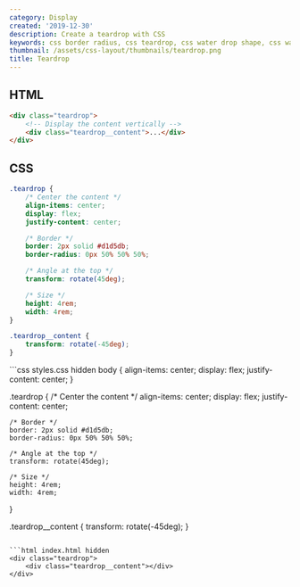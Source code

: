 ```yaml
---
category: Display
created: '2019-12-30'
description: Create a teardrop with CSS
keywords: css border radius, css teardrop, css water drop shape, css water droplet
thumbnail: /assets/css-layout/thumbnails/teardrop.png
title: Teardrop
---
```


## HTML

```html index.html
<div class="teardrop">
    <!-- Display the content vertically -->
    <div class="teardrop__content">...</div>
</div>
```

## CSS

```css styles.css
.teardrop {
    /* Center the content */
    align-items: center;
    display: flex;
    justify-content: center;

    /* Border */
    border: 2px solid #d1d5db;
    border-radius: 0px 50% 50% 50%;

    /* Angle at the top */
    transform: rotate(45deg);

    /* Size */
    height: 4rem;
    width: 4rem;
}

.teardrop__content {
    transform: rotate(-45deg);
}
```

<Playground>
```css styles.css hidden
body {
    align-items: center;
    display: flex;
    justify-content: center;
}

.teardrop {
    /* Center the content */
    align-items: center;
    display: flex;
    justify-content: center;

    /* Border */
    border: 2px solid #d1d5db;
    border-radius: 0px 50% 50% 50%;

    /* Angle at the top */
    transform: rotate(45deg);

    /* Size */
    height: 4rem;
    width: 4rem;
}

.teardrop__content {
    transform: rotate(-45deg);
}
```

```html index.html hidden
<div class="teardrop">
    <div class="teardrop__content"></div>
</div>
```
</Playground>
